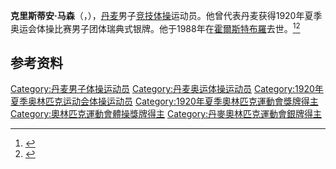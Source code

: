 {{NoteTA|G1=Sports}}
'''克里斯蒂安·马森'''（{{lang-da|Kristian Madsen}}，{{bd|1893年|2月12日|1988年|3月10日}}），[[丹麦|丹麦]]男子[[竞技体操|竞技体操]]运动员。他曾代表丹麦获得1920年夏季奥运会体操比赛男子团体瑞典式银牌。他于1988年在[[霍爾斯特布羅|霍爾斯特布羅]]去世。<ref>{{Cite web|title=Kristian MADSEN|url=https://www.olympic.org/kristian-madsen|accessdate=2021-03-29|work=International Olympic Committee|archive-date=2017-11-16|archive-url=https://web.archive.org/web/20171116020510/https://www.olympic.org/Kristian-Madsen}}</ref><ref>{{cite web|url=https://www.olympedia.org/athletes/29670|title=Kristian Madsen|work=Olympedia|accessdate=2021-03-30|archive-date=2020-06-07|archive-url=https://web.archive.org/web/20200607060458/https://www.olympedia.org/athletes/29670}}</ref>

== 参考资料 ==
{{reflist}}

{{Authority control}}
{{DEFAULTSORT:Madsen, Kristian}}
[[Category:丹麦男子体操运动员|Category:丹麦男子体操运动员]]
[[Category:丹麦奥运体操运动员|Category:丹麦奥运体操运动员]]
[[Category:1920年夏季奥林匹克运动会体操运动员|Category:1920年夏季奥林匹克运动会体操运动员]]
[[Category:1920年夏季奧林匹克運動會獎牌得主|Category:1920年夏季奧林匹克運動會獎牌得主]]
[[Category:奧林匹克運動會體操獎牌得主|Category:奧林匹克運動會體操獎牌得主]]
[[Category:丹麥奧林匹克運動會銀牌得主|Category:丹麥奧林匹克運動會銀牌得主]]